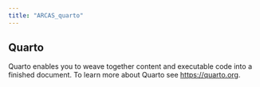 ```yaml
---
title: "ARCAS_quarto"
---
```


## Quarto

Quarto enables you to weave together content and executable code into a finished document. To learn more about Quarto see <https://quarto.org>.
